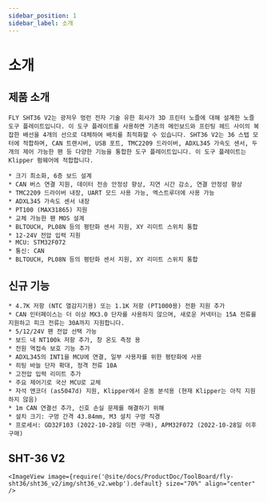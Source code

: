 ```yaml
---
sidebar_position: 1
sidebar_label: 소개
---
```


# 소개

## 제품 소개

    FLY SHT36 V2는 광저우 멍런 전자 기술 유한 회사가 3D 프린터 노즐에 대해 설계한 노즐 도구 플레이트입니다. 이 도구 플레이트를 사용하면 기존의 메인보드와 프린팅 헤드 사이의 복잡한 배선을 4개의 선으로 대체하여 배치를 최적화할 수 있습니다. SHT36 V2는 36 스텝 모터에 적합하며, CAN 트랜시버, USB 포트, TMC2209 드라이버, ADXL345 가속도 센서, 두 개의 제어 가능한 팬 등 다양한 기능을 통합한 도구 플레이트입니다. 이 도구 플레이트는 Klipper 펌웨어에 적합합니다.

    * 크기 최소화, 6층 보드 설계
    * CAN 버스 연결 지원, 데이터 전송 안정성 향상, 지연 시간 감소, 연결 안정성 향상
    * TMC2209 드라이버 내장, UART 모드 사용 가능, 엑스트루더에 사용 가능
    * ADXL345 가속도 센서 내장
    * PT100 (MAX31865) 지원
    * 교체 가능한 팬 MOS 설계
    * BLTOUCH, PL08N 등의 평탄화 센서 지원, XY 리미트 스위치 통합
    * 12-24V 전압 입력 지원
    * MCU: STM32F072
    * 통신: CAN
    * BLTOUCH, PL08N 등의 평탄화 센서 지원, XY 리미트 스위치 통합

## 신규 기능

    * 4.7K 저항 (NTC 열감지기용) 또는 1.1K 저항 (PT1000용) 전환 지원 추가
    * CAN 인터페이스는 더 이상 MX3.0 단자를 사용하지 않으며, 새로운 커넥터는 15A 전류를 지원하고 피크 전류는 30A까지 지원합니다.
    * 5/12/24V 팬 전압 선택 가능
    * 보드 내 NT100k 저항 추가, 창 온도 측정 용
    * 전원 역접속 보호 기능 추가
    * ADXL345의 INT1을 MCU에 연결, 일부 사용자를 위한 평탄화에 사용
    * 히팅 바늘 단자 확대, 정격 전류 10A
    * 고전압 입력 리미트 추가
    * 주요 제어기로 국산 MCU로 교체
    * 자석 엔코더 (as5047d) 지원, Klipper에서 운동 분석용 (현재 Klipper는 아직 지원하지 않음)
    * 1m CAN 연결선 추가, 신호 손실 문제를 해결하기 위해
    * 설치 크기: 구멍 간격 43.84mm, M3 설치 구멍 직경
    * 프로세서: GD32F103 (2022-10-28일 이전 구매), APM32F072 (2022-10-28일 이후 구매)

## SHT-36 V2

    <ImageView image={require('@site/docs/ProductDoc/ToolBoard/fly-sht36/sht36_v2/img/sht36_v2.webp').default} size="70%" align="center" />